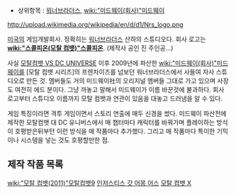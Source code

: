 * 상위항목 : [[워너브라더스]], [[wiki:"미드웨이(회사)"미드웨이]]

http://upload.wikimedia.org/wikipedia/en/d/d1/Nrs_logo.png

[[미국]]의 게임개발회사. 정확히는 [[워너브라더스]] 산하의 스튜디오다.
회사 로고는 '''[[wiki:"스콜피온(모탈 컴뱃)"스콜피온]]'''. (제작사 공인 진 주인공...)

사실 [[모탈컴뱃 VS DC UNIVERSE]] 이후 2009년에 파산한 [[wiki:"미드웨이(회사)"미드웨이]]를 [모탈 컴뱃 시리즈]의 프렌차이즈를 넘보던 워너브라더스에서 사들여 자사 스튜디오로 만든 것. 멤버들도 거의 미드웨이社의 오리지널 멤버들 그대로 가고 있으며 사장도 여전히 에드 분이다. 그냥 까놓고 말해서 미드웨이가 이름 바꾼것에 불과하다. 회사 로고부터 스튜디오 이름까지 모탈 컴뱃과 연관이 있음을 대놓고 드러냄을 알 수 있다.

게임 특징이라면 격투 게임이면서 스토리 연출에 매두 신경을 썼다.  미드웨이 파산전에 제작한 모탈컴뱃 대 DC 유니버스에서 매 챕터마다 캐릭터를 바꿔가며 플레이하는 방식이 호평받은뒤부턴 이런 방식을 매 작품마다 추가했다.  그리고 매 작품마다 특이한 기믹이나 시스템을 넣는 것도 호평할만한 점.  

== 제작 작품 목록 ==
[[wiki:"모탈 컴뱃(2011)"모탈컴뱃9]]
[[인저스티스 갓 어몽 어스]]
[[모탈 컴뱃 X]]
